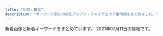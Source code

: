 ```yaml
---
title: "川崎・鶴見"
description: "キーワード別にの巨乳アジアン・チャイナエステ嬢情報をまとめました。"
---
```


新着画像と新着キーワードをまとめています。
2021年07月11日の情報です。

<DmmAffiliateIns />
<KeywordTable
  shops={
    [
    {
        "name": "\u7e01\u5712",
        "keywords": {
            "86": 16,
            "D": 16
        },
        "url": "http://rabbit.est.cm/",
        "station": "JR\u5ddd\u5d0e\u99c5\u6771\u53e3",
        "img_links": [
            "http://rabbit.est.cm/photos/sites/29/2017/09/2017090411494123.jpg",
            "http://rabbit.est.cm/images/acc2.jpg",
            "http://rabbit.est.cm/images/s_staff.png",
            "http://rabbit.est.cm/photos/sites/29/2020/11/2020110707012088.jpg",
            "http://rabbit.est.cm/images/acc5.jpg",
            "http://rabbit.est.cm/images/mobile.jpg",
            "http://rabbit.est.cm/images/s_news.png",
            "http://rabbit.est.cm/photos/sites/29/2017/02/3.jpg",
            "http://rabbit.est.cm/images/nbj2.jpg",
            "http://rabbit.est.cm/photos/sites/29/2018/08/2018081709473259.jpg",
            "http://rabbit.est.cm/photos/sites/29/2017/04/01.jpg",
            "http://rabbit.est.cm/images/pick.png",
            "http://rabbit.est.cm/photos/sites/29/2017/03/188375621118420915.jpg",
            "http://rabbit.est.cm/images/nbj3.jpg",
            "http://rabbit.est.cm/photos/sites/29/2017/03/girls03.jpg",
            "http://rabbit.est.cm/images/acc3.jpg",
            "http://rabbit.est.cm/images/top.jpg",
            "http://rabbit.est.cm/images/acc4.jpg"
        ]
    },
    {
        "station": "JR\u9db4\u898b\u99c5\u897f\u53e3",
        "url": "http://tsurumisakura.este88.com/",
        "img_links": [
            "http://tsurumisakura.este88.com/images/info.png",
            "http://tsurumisakura.este88.com/files/miho1.jpg",
            "http://tsurumisakura.este88.com/files/miyuki1.jpg",
            "http://tsurumisakura.este88.com/images/m3.jpg",
            "http://tsurumisakura.este88.com/images/b-tel.png",
            "http://tsurumisakura.este88.com/images/b-online.png",
            "http://tsurumisakura.este88.com/images/m4.jpg",
            "http://tsurumisakura.este88.com/images/m6.jpg",
            "http://tsurumisakura.este88.com/images/m1.jpg",
            "http://tsurumisakura.este88.com/files/sayuri1.jpg",
            "http://tsurumisakura.este88.com/files/minami1.jpg",
            "http://tsurumisakura.este88.com/files/004.jpg",
            "http://tsurumisakura.este88.com/files/hitomi1.jpg",
            "http://tsurumisakura.este88.com/images/tel2.png",
            "http://tsurumisakura.este88.com/images/slider-img002.jpg",
            "http://tsurumisakura.este88.com/images/slider-img001.jpg",
            "http://tsurumisakura.este88.com/images/m2.jpg"
        ],
        "name": "\u3055\u304f\u3089",
        "keywords": {
            "89": 6,
            "C": 8,
            "E": 8,
            "D": 24,
            "93": 8,
            "92": 8,
            "86": 8,
            "88": 8,
            "87": 10
        }
    },
    {
        "name": "sweet",
        "url": "https://tsurumi-mensesthe.com/",
        "station": "JR\u9db4\u898b\u99c5\u897f\u53e3",
        "keywords": {
            "95": 8,
            "85": 16,
            "90": 16,
            "88": 16
        },
        "img_links": [
            "https://tsurumi-mensesthe.com/staff/yura-l1.jpg",
            "https://tsurumi-mensesthe.com/icon/yelp.png",
            "https://tsurumi-mensesthe.com/staff/momo-top.jpg",
            "https://tsurumi-mensesthe.com/staff/miki-l1.jpg",
            "https://tsurumi-mensesthe.com/staff/mimi-s1.jpg",
            "https://tsurumi-mensesthe.com/staff/momoka-s1.jpg",
            "https://tsurumi-mensesthe.com/staff/riri-top.jpg",
            "https://tsurumi-mensesthe.com/staff/yura-l3.jpg",
            "https://tsurumi-mensesthe.com/images/qrcode.png",
            "https://tsurumi-mensesthe.com/images/header3.png",
            "https://inage-mensesthe.com/icon/twitter.png",
            "https://tsurumi-mensesthe.com/room/room-l3.jpg",
            "https://tsurumi-mensesthe.com/icon/line.png",
            "https://tsurumi-mensesthe.com/footer/footer-line.png",
            "https://tsurumi-mensesthe.com/images/main-sp.jpg",
            "https://tsurumi-mensesthe.com/staff/momoka-l1.jpg",
            "https://tsurumi-mensesthe.com/staff/mimi-l1.jpg",
            "https://tsurumi-mensesthe.com/images/esthe3.jpg",
            "https://tsurumi-mensesthe.com/staff/miki-l2.jpg",
            "https://tsurumi-mensesthe.com/staff/momoka-l3.jpg",
            "https://tsurumi-mensesthe.com/staff/riri-s1.jpg",
            "https://tsurumi-mensesthe.com/staff/yura-top.jpg",
            "https://tsurumi-mensesthe.com/images/clear.png",
            "https://tsurumi-mensesthe.com/icon/facebook.png",
            "https://tsurumi-mensesthe.com/staff/momoka-top.jpg",
            "https://tsurumi-mensesthe.com/images/esthe2.jpg",
            "https://tsurumi-mensesthe.com/massage/2021/03/01/miki-s1.jpg",
            "https://tsurumi-mensesthe.com/staff/miki-s1.jpg",
            "https://tsurumi-mensesthe.com/room/room-l1.jpg",
            "https://tsurumi-mensesthe.com/staff/mimi-top.jpg",
            "https://tsurumi-mensesthe.com/staff/natsu-s1.jpg",
            "https://tsurumi-mensesthe.com/staff/momoka-l2.jpg",
            "https://tsurumi-mensesthe.com/staff/momoka-s2.jpg",
            "https://tsurumi-mensesthe.com/staff/yura-s3.jpg",
            "https://inage-mensesthe.com/icon/yelp.png",
            "https://tsurumi-mensesthe.com/room/room-l2.jpg",
            "https://tsurumi-mensesthe.com/room/room-l4.jpg",
            "https://tsurumi-mensesthe.com/images/main1.jpg",
            "https://tsurumi-mensesthe.com/staff/riri-l1.jpg",
            "https://tsurumi-mensesthe.com/staff/momoka-s3.jpg",
            "https://tsurumi-mensesthe.com/staff/natsu-top.jpg",
            "https://tsurumi-mensesthe.com/staff/natsu-l1.jpg",
            "https://tsurumi-mensesthe.com/images/esthe4.jpg",
            "https://tsurumi-mensesthe.com/staff/miki-top.jpg",
            "https://inage-mensesthe.com/icon/line.png",
            "https://tsurumi-mensesthe.com/images/esthe1.jpg",
            "https://inage-mensesthe.com/icon/facebook.png",
            "https://tsurumi-mensesthe.com/staff/miki-s2.jpg",
            "https://tsurumi-mensesthe.com/staff/sora-s1.jpg",
            "https://tsurumi-mensesthe.com/footer/footer-tel.png",
            "https://tsurumi-mensesthe.com/staff/riri-l2.jpg",
            "https://tsurumi-mensesthe.com/staff/yura-s2.jpg",
            "https://tsurumi-mensesthe.com/icon/twitter.png",
            "https://tsurumi-mensesthe.com/massage/2021/06/21/mimi-s1.jpg",
            "https://tsurumi-mensesthe.com/footer/footer-staff.png",
            "https://tsurumi-mensesthe.com/staff/yura-l2.jpg",
            "https://tsurumi-mensesthe.com/staff/momo-s1.jpg",
            "https://tsurumi-mensesthe.com/staff/yura-s1.jpg",
            "https://tsurumi-mensesthe.com/staff/riri-s2.jpg"
        ]
    },
    {
        "station": "\u4eac\u6025\u9db4\u898b\u99c5\u6771\u53e3",
        "img_links": [
            "http://baburin.iest.info/images/top.png",
            "http://baburin.iest.info/images/s_pick.jpg",
            "http://baburin.iest.info/photos/sites/2/2018/09/2018091006542340.jpg",
            "http://baburin.iest.info/photos/sites/2/2018/03/1.jpg",
            "http://baburin.iest.info/images/staff0.jpg",
            "http://baburin.iest.info/photos/sites/2/2019/12/2019121012234134.jpg",
            "http://baburin.iest.info/images/s_info.jpg",
            "http://baburin.iest.info/photos/sites/2/2018/06/2018063004421199.jpg",
            "http://baburin.iest.info/photos/sites/2/2019/06/2019062312555740.jpg",
            "http://baburin.iest.info/images/s_news.jpg",
            "http://baburin.iest.info/images/acc1.jpg",
            "http://baburin.iest.info/photos/sites/2/2018/11/2018112214225177.jpg",
            "http://baburin.iest.info/photos/sites/2/2019/12/2019121012271150.jpg",
            "http://baburin.iest.info/images/s_face.jpg",
            "http://baburin.iest.info/photos/sites/2/2020/10/2020100615314175.jpg",
            "http://baburin.iest.info/photos/sites/2/2020/02/2020020617495273.jpg",
            "http://baburin.iest.info/photos/sites/2/2018/06/2018062508384319.jpg",
            "http://baburin.iest.info/images/mibile.jpg",
            "http://baburin.iest.info/photos/sites/2/2019/12/2019121012290043.jpg",
            "http://baburin.iest.info/photos/sites/2/2018/12/2018120114132410.jpg",
            "http://baburin.iest.info/photos/sites/2/2019/12/2019121112381870.jpg",
            "http://baburin.iest.info/photos/sites/2/2018/10/2018103017042054.jpg",
            "http://baburin.iest.info/photos/sites/2/2018/07/2018072409124390.jpg",
            "http://baburin.iest.info/images/acc.jpg",
            "http://baburin.iest.info/images/s_staff.jpg",
            "http://baburin.iest.info/photos/sites/2/2020/02/2020021216314936.jpg"
        ],
        "url": "http://baburin.iest.info/",
        "name": "\u30d0\u30d6\u308a\u3093\u5a18",
        "keywords": {
            "86": 76,
            "83": 19,
            "C": 76,
            "E": 19,
            "D": 188,
            "82": 19,
            "85": 57,
            "88": 17,
            "87": 133
        }
    },
    {
        "img_links": [
            "http://muyu.ests.jp/photos/sites/53/2021/06/2021062802022392.jpg",
            "http://muyu.ests.jp/images/s_staff.png",
            "http://muyu.ests.jp/photos/sites/53/2021/06/2021062802022498.jpg",
            "http://muyu.ests.jp/images/room4.jpg",
            "http://muyu.ests.jp/images/top.jpg",
            "http://muyu.ests.jp/images/s_news.jpg",
            "http://muyu.ests.jp/images/bj2.jpg",
            "http://muyu.ests.jp/images/room2.jpg",
            "http://muyu.ests.jp/images/bj3.jpg",
            "http://muyu.ests.jp/images/mobile.jpg",
            "http://muyu.ests.jp/images/room1.jpg",
            "http://muyu.ests.jp/images/room3.jpg"
        ],
        "url": "http://muyu.ests.jp/",
        "name": "\u590f\u306e\u591c",
        "keywords": {
            "85": 6,
            "D": 6
        },
        "station": "JR\u5c3b\u624b\u99c5"
    },
    {
        "station": "\u4eac\u6025\u9db4\u898b\u99c5\u6771\u53e3",
        "img_links": [
            "http://cdn.dino-es.com/images/logo/88x31NewDinoEs.png",
            "http://tsurumi-est.xyz/images/g1.jpg",
            "http://tsurumi-est.xyz/g1.jpg",
            "http://tsurumi-est.xyz/images/s_staff1.png",
            "http://tsurumi-est.xyz/g3.jpg",
            "http://tsurumi-est.xyz/images/flash.jpg",
            "http://tsurumi-est.xyz/g2.jpg",
            "http://tsurumi-est.xyz/images/flash2.jpg",
            "http://tsurumi-est.xyz/images/mobile.png",
            "http://tsurumi-est.xyz/images/mens-esthe1.png",
            "http://tsurumi-est.xyz/images/top.jpg",
            "http://tsurumi-est.xyz/images/g5.jpg",
            "http://tsurumi-est.xyz/images/s_staff.png",
            "http://momipara.jp/img/link/momi88.jpg",
            "http://tsurumi-est.xyz/g0.jpg",
            "http://tsurumi-est.xyz/images/int1.jpg",
            "http://tsurumi-est.xyz/images/g0.jpg",
            "http://tsurumi-est.xyz/images/g3.jpg",
            "http://tsurumi-est.xyz/images/g2.jpg",
            "http://tsurumi-est.xyz/images/int2.jpg"
        ],
        "name": "Smile",
        "keywords": {
            "C": 16,
            "D": 4,
            "E": 2
        },
        "url": "http://tsurumi-est.xyz/"
    },
    {
        "url": "http://iyashi-kaze.oks.bz/",
        "img_links": [],
        "keywords": {},
        "station": "JR\u5ddd\u5d0e\u99c5\u6771\u53e3",
        "name": "\u7652\u3057\u98a8\uff5e\u3044\u3084\u3057\u304b\u305c\uff5e"
    },
    {
        "name": "\u521d\u604b",
        "url": "https://hatsukoi.est.cm/",
        "keywords": {},
        "station": "JR\u9db4\u898b\u99c5\u6771\u53e3",
        "img_links": []
    },
    {
        "url": "https://www.pal-spa.com/",
        "img_links": [
            "https://www.pal-spa.com/img/girl/main/smain34264ec295988800531cb0f78cdcfbcb9cf.jpg",
            "https://www.pal-spa.com/img/girl/main/smain29126f46703ae5614cc6531d2d744ef64cb.jpg",
            "https://www.pal-spa.com/img/blog/palspa_blog_20200316_aya6.jpg",
            "https://www.pal-spa.com/img/blog/palspa_blog_20210419_yuki7.jpg",
            "https://www.pal-spa.com/img/girl/main/smain254b45d339d6509c6b7779e499e2a9b6ba6.jpg",
            "https://www.pal-spa.com/img/girl/list/swest24254584407bed049e349a41c5443a4345.jpg",
            "https://www.pal-spa.com/img/girl/main/smain411179e3d7fbd9c1dd52f6aa2a671ce0bd.jpg",
            "https://www.pal-spa.com/img/blog/palspa_blog_20191204_izumi6.jpg",
            "https://www.pal-spa.com/img/blog/palspa_blog_20210419_yuki5.jpg",
            "https://www.pal-spa.com/img/girl/main/smain242efb09e433a238cc9c94272805945bf96.jpg",
            "https://www.pal-spa.com/img/blog/palspa_blog_20200316_aya5.jpg",
            "https://www.pal-spa.com/img/girl/list/swest34fb1e5b054a6796aafb6d24f36ac90950.jpg",
            "https://www.pal-spa.com/img/girl/main/smain285aa054b0383cc218664f07c55c4e1d3f0.jpg",
            "https://www.pal-spa.com/img/blog/palspa_blog_20200316_aya11.jpg",
            "https://www.pal-spa.com/img/girl/main/smain2342be10adc295a0fc3adfdb5b77838c4a7.jpg",
            "https://www.pal-spa.com/img/blog/palspa_blog_20191201_yui2.jpg",
            "https://www.pal-spa.com/img/girl/main/smain341fb1e5b054a6796aafb6d24f36ac90950.jpg",
            "https://www.pal-spa.com/img/blog/palspa_blog_20191204_izumi7.jpg",
            "https://www.pal-spa.com/img/girl/list/sface2815022380c60cdc7043c4ec074cee02f5.jpg",
            "https://www.pal-spa.com/img/blog/palspa_blog_20200316_aya1.jpg",
            "https://www.pal-spa.com/img/girl/list/swest259a92ee295305fdbc6e4cd5a68dad5216.jpg",
            "https://www.pal-spa.com/img/girl/main/smain295c66d8a8ea77ad563b7a5d4d245be38c5.jpg",
            "https://www.pal-spa.com/img/blog/palspa_blog_20191204_erica1.jpg",
            "https://www.pal-spa.com/img/camp/20210513_newface.jpg",
            "https://www.pal-spa.com/img/girl/main/smain211a4782a043e7ca29f58aba8d6552a2d6e.jpg",
            "https://www.pal-spa.com/img/girl/main/smain313cf1a94bbeb47fd61d9c8a0ac5715f220.jpg",
            "https://www.pal-spa.com/img/blog/palspa_blog_20200316_aya2.jpg",
            "https://www.pal-spa.com/img/girl/main/smain32344cc176e6519c5cfcaa30cdb6b3d4ae6.jpg",
            "https://www.pal-spa.com/img/girl/list/sface232be10adc295a0fc3adfdb5b77838c4a7.jpg",
            "https://www.pal-spa.com/img/girl/main/smain311813891f0a4f13a5dcec2552f803dff41.jpg",
            "https://www.pal-spa.com/img/blog/postimage20191201162035.jpg",
            "https://www.pal-spa.com/img/blog/palspa_blog_20200803_ai1.jpg",
            "https://www.pal-spa.com/img/blog/palspa_blog_20210419_yuki3.jpg",
            "https://www.pal-spa.com/img/girl/main/smain252b45d339d6509c6b7779e499e2a9b6ba6.jpg",
            "https://www.pal-spa.com/img/girl/pickup/pickup20200104064211.jpg",
            "https://www.pal-spa.com/img/blog/palspa_blog_20200803_ai8.jpg",
            "https://www.pal-spa.com/img/girl/list/slist41179e3d7fbd9c1dd52f6aa2a671ce0bd.jpg",
            "https://www.pal-spa.com/img/blog/palspa_blog_20200113_miyuki4.jpg",
            "https://www.pal-spa.com/img/girl/list/sface35c7e2ebf50e97c57692dbfd94cccf9ddb.jpg",
            "https://www.pal-spa.com/img/girl/main/smain424a6d03832c91a865b6562a3dc842e51a.jpg",
            "https://www.pal-spa.com/img/girl/list/sface2934a16061b4519bc353f475021810bbc2.jpg",
            "https://www.pal-spa.com/img/blog/palspa_blog_20210120_haruka6.jpg",
            "https://www.pal-spa.com/img/blog/palspa_blog_20200113_miyuki3.jpg",
            "https://www.pal-spa.com/img/blog/palspa_blog_20191204_erica7.jpg",
            "https://www.pal-spa.com/img/blog/palspa_blog_20200803_ai6.jpg",
            "https://www.pal-spa.com/img/blog/palspa_blog_20191201_aica3.jpg",
            "https://www.pal-spa.com/img/blog/palspa_blog_20191201_yui7.jpg",
            "https://www.pal-spa.com/img/girl/list/swest41179e3d7fbd9c1dd52f6aa2a671ce0bd.jpg",
            "https://www.pal-spa.com/img/girl/main/smain3849b036efd9f2fafe7937797f8e525bc87.jpg",
            "https://www.pal-spa.com/img/girl/list/slist21c8c7f499c3f4da854e401c53978a3677.jpg",
            "https://www.pal-spa.com/img/blog/palspa_blog_20200113_miyuki2.jpg",
            "https://www.pal-spa.com/img/material/massage_siatu3.jpg",
            "https://www.pal-spa.com/img/blog/palspa_blog_20200113_miyuki1.jpg",
            "https://www.pal-spa.com/img/blog/postimage20200805131611.jpg",
            "https://www.pal-spa.com/img/material/massage_sentai1.jpg",
            "https://www.pal-spa.com/img/blog/palspa_blog_20200316_aya9.jpg",
            "https://www.pal-spa.com/img/blog/postimage20190615060904.jpg",
            "https://www.pal-spa.com/img/girl/list/sface31f19f00dae05be97f6dce6cb5dbe8eec8.jpg",
            "https://www.pal-spa.com/img/blog/palspa_blog_20200316_aya4.jpg",
            "https://www.pal-spa.com/img/blog/palspa_blog_20200113_miyuki6.jpg",
            "https://www.pal-spa.com/img/girl/list/slist2803b6e28547718e5f6d36e0d1c631fbcd.jpg",
            "https://www.pal-spa.com/img/girl/main/smain255b45d339d6509c6b7779e499e2a9b6ba6.jpg",
            "https://www.pal-spa.com/img/blog/palspa_blog_20200316_aya10.jpg",
            "https://www.pal-spa.com/img/girl/main/smain251b45d339d6509c6b7779e499e2a9b6ba6.jpg",
            "https://www.pal-spa.com/img/girl/main/smain281fd9bc58195da2c4f8c318534044e362e.jpg",
            "https://www.pal-spa.com/img/blog/palspa_blog_20191201_yui1.jpg",
            "https://www.pal-spa.com/img/girl/main/smain253b45d339d6509c6b7779e499e2a9b6ba6.jpg",
            "https://www.pal-spa.com/img/blog/palspa_blog_20210120_haruka5.jpg",
            "https://www.pal-spa.com/img/blog/postimage20200112225143.jpg",
            "https://www.pal-spa.com/img/blog/palspa_blog_20200803_ai9.jpg",
            "https://www.pal-spa.com/img/blog/palspa_blog_20210419_yuki2.jpg",
            "https://www.pal-spa.com/img/girl/list/sface3864670640450dd7522ca7f0fecbd2b765.jpg",
            "https://www.pal-spa.com/img/girl/list/sface32552450a07c5e6fcf616569ce56276f28.jpg",
            "https://www.pal-spa.com/img/blog/palspa_blog_20210120_haruka1.jpg",
            "https://www.pal-spa.com/img/blog/palspa_blog_20200113_miyuki7.jpg",
            "https://www.pal-spa.com/img/girl/list/sface41179e3d7fbd9c1dd52f6aa2a671ce0bd.jpg",
            "https://www.pal-spa.com/img/girl/list/sface34fb1e5b054a6796aafb6d24f36ac90950.jpg",
            "https://www.pal-spa.com/img/blog/palspa_blog_20191201_yui6.jpg",
            "https://www.pal-spa.com/img/blog/palspa_blog_20200113_miyuki8.jpg",
            "https://www.pal-spa.com/img/girl/pickup/pickup20200923134207.jpg",
            "https://www.pal-spa.com/img/girl/main/smain382f6aad99e367682c5ac15910ba1d79dba.jpg",
            "https://www.pal-spa.com/img/girl/main/smain312cf1a94bbeb47fd61d9c8a0ac5715f220.jpg",
            "https://www.pal-spa.com/img/blog/palspa_blog_20191204_izumi4.jpg",
            "https://www.pal-spa.com/img/girl/list/slist31991bce11ee745ecab812af3ff1cb34c6.jpg",
            "https://www.pal-spa.com/img/material/noimg_west.jpg",
            "https://www.pal-spa.com/img/material/massage_sentai3.jpg",
            "https://www.pal-spa.com/img/girl/main/smain315f04254ecea9c57f49748c46b01a7664c.jpg",
            "https://www.pal-spa.com/img/girl/pickup/pickup20210513160105.jpg",
            "https://www.pal-spa.com/img/girl/list/swest31f19f00dae05be97f6dce6cb5dbe8eec8.jpg",
            "https://www.pal-spa.com/img/blog/palspa_blog_20210120_haruka3.jpg",
            "https://www.pal-spa.com/img/blog/palspa_blog_20191204_izumi5.jpg",
            "https://www.pal-spa.com/img/girl/list/slist29b91c9bcc8e157811f43836e0e81c7a7e.jpg",
            "https://www.pal-spa.com/img/girl/list/swest2815022380c60cdc7043c4ec074cee02f5.jpg",
            "https://www.pal-spa.com/img/girl/list/swest232be10adc295a0fc3adfdb5b77838c4a7.jpg",
            "https://www.pal-spa.com/img/blog/palspa_blog_20210419_yuki1.jpg",
            "https://www.pal-spa.com/img/blog/palspa_blog_20200803_ai3.jpg",
            "https://www.pal-spa.com/img/girl/list/slist2384c844601b0fd2f7aabfe4a5a12163b7.jpg",
            "https://www.pal-spa.com/img/girl/main/smain212a4782a043e7ca29f58aba8d6552a2d6e.jpg",
            "https://www.pal-spa.com/img/girl/main/smain283aa054b0383cc218664f07c55c4e1d3f0.jpg",
            "https://www.pal-spa.com/img/blog/palspa_blog_20191201_yui4.jpg",
            "https://www.pal-spa.com/img/girl/main/smain2924975d1e88a92635112090a18fddfe496.jpg",
            "https://www.pal-spa.com/img/girl/main/smain32544cc176e6519c5cfcaa30cdb6b3d4ae6.jpg",
            "https://www.pal-spa.com/img/girl/list/swest3864670640450dd7522ca7f0fecbd2b765.jpg",
            "https://www.pal-spa.com/img/blog/palspa_blog_20191201_yui5.jpg",
            "https://www.pal-spa.com/img/blog/palspa_blog_20210419_yuki8.jpg",
            "https://www.pal-spa.com/img/blog/postimage20210419052730.jpg",
            "https://www.pal-spa.com/img/blog/palspa_blog_20191201_aica7.jpg",
            "https://www.pal-spa.com/img/blog/palspa_blog_20200316_aya3.jpg",
            "https://www.pal-spa.com/img/material/noimg_f.jpg",
            "https://www.pal-spa.com/img/blog/palspa_blog_20191201_aica4.jpg",
            "https://www.pal-spa.com/img/blog/palspa_blog_20200316_aya8.jpg",
            "https://www.pal-spa.com/img/girl/main/smain2312be10adc295a0fc3adfdb5b77838c4a7.jpg",
            "https://www.pal-spa.com/img/material/massage_siatu2.jpg",
            "https://www.pal-spa.com/img/blog/palspa_blog_20191204_erica2.jpg",
            "https://www.pal-spa.com/img/girl/list/slist32552450a07c5e6fcf616569ce56276f28.jpg",
            "https://www.pal-spa.com/img/camp/camp_20210708.jpg",
            "https://www.pal-spa.com/img/girl/list/sface259a92ee295305fdbc6e4cd5a68dad5216.jpg",
            "https://www.pal-spa.com/img/girl/main/smain3438922ce8484534d2b75a91ab7a300e6de.jpg",
            "https://www.pal-spa.com/img/blog/palspa_blog_20191204_erica6.jpg",
            "https://www.pal-spa.com/img/blog/postimage20190823184018.jpg",
            "https://www.pal-spa.com/img/girl/main/smain314f04254ecea9c57f49748c46b01a7664c.jpg",
            "https://www.pal-spa.com/img/blog/palspa_blog_20191201_aica1.jpg",
            "https://www.pal-spa.com/img/girl/main/smain3525044e0e79b6d94578c6c78296fb853e4.jpg",
            "https://www.pal-spa.com/img/blog/palspa_blog_20210120_haruka4.jpg",
            "https://www.pal-spa.com/img/girl/list/sface24254584407bed049e349a41c5443a4345.jpg",
            "https://www.pal-spa.com/img/girl/list/sface21a4782a043e7ca29f58aba8d6552a2d6e.jpg",
            "https://www.pal-spa.com/img/blog/palspa_blog_20191204_izumi2.jpg",
            "https://www.pal-spa.com/img/blog/postimage20190909035711.jpg",
            "https://www.pal-spa.com/img/girl/main/smain2934975d1e88a92635112090a18fddfe496.jpg",
            "https://www.pal-spa.com/img/girl/main/smain32244cc176e6519c5cfcaa30cdb6b3d4ae6.jpg",
            "https://www.pal-spa.com/img/girl/main/smain383f6aad99e367682c5ac15910ba1d79dba.jpg",
            "https://www.pal-spa.com/img/blog/palspa_blog_20191204_erica4.jpg",
            "https://www.pal-spa.com/img/girl/pickup/pickup20210120104719.jpg",
            "https://www.pal-spa.com/img/blog/palspa_blog_20210419_yuki6.jpg",
            "https://www.pal-spa.com/img/blog/postimage20191205024146.jpg",
            "https://www.pal-spa.com/img/blog/postimage20191201160850.jpg",
            "https://www.pal-spa.com/img/blog/palspa_blog_20191201_aica5.jpg",
            "https://www.pal-spa.com/img/material/image_auth.png",
            "https://www.pal-spa.com/img/blog/palspa_blog_20200316_aya7.jpg",
            "https://www.pal-spa.com/img/blog/palspa_blog_20191201_aica6.jpg",
            "https://www.pal-spa.com/img/blog/palspa_blog_20200803_ai5.jpg",
            "https://www.pal-spa.com/img/girl/pickup/pickup20200822150116.jpg",
            "https://www.pal-spa.com/img/girl/main/smain3859b036efd9f2fafe7937797f8e525bc87.jpg",
            "https://www.pal-spa.com/img/girl/main/smain28209dcea86d45d39c34084233d3f05abd3.jpg",
            "https://www.pal-spa.com/img/girl/main/smain3458922ce8484534d2b75a91ab7a300e6de.jpg",
            "https://www.pal-spa.com/img/girl/main/smain3448922ce8484534d2b75a91ab7a300e6de.jpg",
            "https://www.pal-spa.com/img/girl/main/smain321552450a07c5e6fcf616569ce56276f28.jpg",
            "https://www.pal-spa.com/img/blog/palspa_blog_20191204_izumi1.jpg",
            "https://www.pal-spa.com/img/girl/main/smain2944975d1e88a92635112090a18fddfe496.jpg",
            "https://www.pal-spa.com/img/girl/list/slist383d8a17795b45ffa212868fa94b2d1f10.jpg",
            "https://www.pal-spa.com/img/girl/list/slist24940766e3a46af57756429b6407dea11e.jpg",
            "https://www.pal-spa.com/img/girl/list/slist35f2458e832a4198c757c4a20f24e7b77f.jpg",
            "https://www.pal-spa.com/img/blog/palspa_blog_20191204_erica3.jpg",
            "https://www.pal-spa.com/img/girl/main/smain3813d8a17795b45ffa212868fa94b2d1f10.jpg",
            "https://www.pal-spa.com/img/blog/postimage20210128110639.jpg",
            "https://www.pal-spa.com/img/girl/main/smain2352be10adc295a0fc3adfdb5b77838c4a7.jpg",
            "https://www.pal-spa.com/img/blog/postimage20191205024522.jpg",
            "https://www.pal-spa.com/img/blog/postimage20200316071533.jpg",
            "https://www.pal-spa.com/img/girl/list/swest32552450a07c5e6fcf616569ce56276f28.jpg",
            "https://www.pal-spa.com/img/girl/main/smain32444cc176e6519c5cfcaa30cdb6b3d4ae6.jpg",
            "https://www.pal-spa.com/img/blog/postimage20191201161433.jpg",
            "https://www.pal-spa.com/img/girl/pickup/pickup20210315213817.jpg",
            "https://www.pal-spa.com/img/girl/list/slist34fb1e5b054a6796aafb6d24f36ac90950.jpg",
            "https://www.pal-spa.com/img/girl/main/smain43f417400ac5884575399559541bcf4c17.jpg",
            "https://www.pal-spa.com/img/blog/palspa_blog_20200803_ai7.jpg",
            "https://www.pal-spa.com/img/girl/list/swest35285c827d9511f0950a18b392ca14bbe6.jpg",
            "https://www.pal-spa.com/img/blog/palspa_blog_20191201_aica2.jpg",
            "https://www.pal-spa.com/img/girl/main/smain214a4782a043e7ca29f58aba8d6552a2d6e.jpg",
            "https://www.pal-spa.com/img/girl/list/swest21a4782a043e7ca29f58aba8d6552a2d6e.jpg",
            "https://www.pal-spa.com/img/girl/main/smain355497d0fc321a60342a97907dcf15eddb4.jpg",
            "https://www.pal-spa.com/img/girl/main/smain354497d0fc321a60342a97907dcf15eddb4.jpg",
            "https://www.pal-spa.com/img/girl/main/smain3535044e0e79b6d94578c6c78296fb853e4.jpg",
            "https://www.pal-spa.com/img/blog/palspa_blog_20191201_yui3.jpg",
            "https://www.pal-spa.com/img/girl/main/smain215a4782a043e7ca29f58aba8d6552a2d6e.jpg",
            "https://www.pal-spa.com/img/girl/main/smain44b39a706bac6618b1571f7fdf4631427d.jpg",
            "https://www.pal-spa.com/img/girl/main/smain2332be10adc295a0fc3adfdb5b77838c4a7.jpg",
            "https://www.pal-spa.com/img/girl/main/smain2322be10adc295a0fc3adfdb5b77838c4a7.jpg",
            "https://www.pal-spa.com/img/girl/main/smain241254584407bed049e349a41c5443a4345.jpg",
            "https://www.pal-spa.com/img/girl/pickup/pickup20210626003147.jpg",
            "https://www.pal-spa.com/img/blog/postimage20191201160113.jpg",
            "https://www.pal-spa.com/img/girl/pickup/pickup20200730025343.jpg",
            "https://www.pal-spa.com/img/material/noimg_b.jpg",
            "https://www.pal-spa.com/img/girl/list/slist256b08026e0fe59c124751f4ba2dce9484.jpg",
            "https://www.pal-spa.com/img/girl/main/smain213a4782a043e7ca29f58aba8d6552a2d6e.jpg",
            "https://www.pal-spa.com/img/blog/palspa_blog_20191204_erica5.jpg",
            "https://www.pal-spa.com/img/blog/palspa_blog_20210419_yuki4.jpg",
            "https://www.pal-spa.com/img/girl/main/smain284aa054b0383cc218664f07c55c4e1d3f0.jpg",
            "https://www.pal-spa.com/img/blog/palspa_blog_20200803_ai2.jpg",
            "https://www.pal-spa.com/img/blog/palspa_blog_20200803_ai4.jpg",
            "https://www.pal-spa.com/img/blog/palspa_blog_20200113_miyuki5.jpg",
            "https://www.pal-spa.com/img/blog/palspa_blog_20191204_izumi3.jpg",
            "https://www.pal-spa.com/img/material/noimg_m.jpg",
            "https://www.pal-spa.com/img/material/massage_siatu1.jpg",
            "https://www.pal-spa.com/img/girl/main/smain351f2458e832a4198c757c4a20f24e7b77f.jpg",
            "https://www.pal-spa.com/img/girl/list/swest2934a16061b4519bc353f475021810bbc2.jpg",
            "https://www.pal-spa.com/img/material/massage_sentai2.jpg"
        ],
        "name": "Men\u2019s Pal Spa\u30fb\u30e1\u30f3\u30ba\u30d1\u30eb\u30b9\u30d1",
        "keywords": {
            "G": 12,
            "100": 1,
            "\u30bb\u30af\u30b7\u30fc": 6
        },
        "station": "JR\u9db4\u898b\u99c5\u6771\u53e3"
    },
    {
        "keywords": {},
        "station": "JR\u9db4\u898b\u99c5\u6771\u53e3",
        "img_links": [
            "https://hitomebore.tokyo/img/r3.jpg",
            "https://hitomebore.tokyo/img/images/nav_05.png",
            "https://hitomebore.tokyo/img/r2.jpg",
            "https://hitomebore.tokyo/img/r4.jpg",
            "https://hitomebore.tokyo/img/images/nav_04.png",
            "https://hitomebore.tokyo/img/r1.jpg",
            "https://hitomebore.tokyo/img/images/nav_01.png",
            "https://hitomebore.tokyo/img/images/nav_03.png",
            "https://hitomebore.tokyo/img/images/nav_02.png",
            "https://hitomebore.tokyo/img/images/nav_06.png"
        ],
        "url": "https://hitomebore.tokyo/",
        "name": "\u4e00\u76ee\u60da\u308c"
    },
    {
        "img_links": [
            "http://asatsuyu-es.com/images/room1.jpg",
            "http://asatsuyu-es.com/images/st05b.jpg",
            "http://asatsuyu-es.com/images/newtiao.jpg",
            "http://asatsuyu-es.com/images/st03.jpg",
            "http://asatsuyu-es.com/images/zi_staff.png",
            "http://asatsuyu-es.com/images/st03b.jpg",
            "http://asatsuyu-es.com/images/st01.jpg",
            "http://asatsuyu-es.com/images/st02.jpg",
            "http://asatsuyu-es.com/images/st04.jpg",
            "http://asatsuyu-es.com/images/st05.jpg",
            "http://asatsuyu-es.com/images/room6.jpg",
            "http://asatsuyu-es.com/images/top01.jpg",
            "http://asatsuyu-es.com/images/room4.jpg",
            "http://asatsuyu-es.com/images/mobile.jpg",
            "http://asatsuyu-es.com/images/room2.jpg",
            "http://asatsuyu-es.com/images/room3.jpg",
            "http://asatsuyu-es.com/images/newfacetiao.jpg",
            "http://asatsuyu-es.com/images/picktiao.jpg"
        ],
        "url": "http://asatsuyu-es.com/",
        "keywords": {
            "87": 1,
            "86": 1,
            "D": 2,
            "C": 12
        },
        "name": "\u671d\u9732",
        "station": "JR\u9db4\u898b\u99c5\u897f\u53e3"
    },
    {
        "keywords": {
            "87": 12,
            "85": 12,
            "88": 12,
            "86": 12,
            "D": 30,
            "89": 6,
            "C": 24,
            "\u30bb\u30af\u30b7\u30fc": 3
        },
        "url": "https://moon-beauty.jp/",
        "station": "JR\u9db4\u898b\u99c5\u6771\u53e3",
        "img_links": [
            "https://moon-beauty.jp/wp/wp-content/uploads/2017/12/3addf91ad6b786b4c3fd2e4322dc1181.jpg",
            "https://moon-beauty.jp/images/staff/eri21_01.png",
            "https://moon-beauty.jp/images/staff/rika22_02.png",
            "https://moon-beauty.jp/wp/wp-content/uploads/2017/12/dde33c6f84f42b29abc164fed911749d.jpg",
            "https://moon-beauty.jp/wp/wp-content/uploads/2017/11/top01-1-700x459.png",
            "https://moon-beauty.jp/wp/wp-content/uploads/2019/07/1907campaign02.png",
            "https://moon-beauty.jp/wp/wp-content/uploads/2019/07/1907campaign01-700x327.png",
            "https://moon-beauty.jp/wp/wp-content/uploads/2017/11/6a08b9c7e55a068553569af35285dd93.jpg",
            "https://moon-beauty.jp/images/costume/sailorgirl02.png",
            "https://moon-beauty.jp/images/staff/staff.png",
            "https://moon-beauty.jp/wp/wp-content/uploads/2017/12/dde33c6f84f42b29abc164fed911749d-700x1246.jpg",
            "https://moon-beauty.jp/images/costume/nursegirl002.png",
            "https://moon-beauty.jp/images/costume/cheergirl02.png",
            "https://moon-beauty.jp/images/staff/hikari23_01.png",
            "https://moon-beauty.jp/wp/wp-content/uploads/2017/11/484697b90c0612750e1d8c7c971a16f8.jpg",
            "https://moon-beauty.jp/wp/wp-content/uploads/2020/09/costume.png",
            "https://moon-beauty.jp/wp/wp-content/uploads/2019/07/1907campaign02-700x327.png",
            "https://moon-beauty.jp/wp/wp-content/uploads/2017/12/1d7d7d3df21218cb91cce28ca987dca8.jpg",
            "https://moon-beauty.jp/images/staff/rika22_01.png",
            "https://moon-beauty.jp/wp/wp-content/uploads/2017/11/campaign1711-700x327.jpg",
            "https://moon-beauty.jp/images/costume/nursegirl01.png",
            "https://moon-beauty.jp/wp/wp-content/uploads/2017/11/1.png",
            "https://moon-beauty.jp/wp/wp-content/uploads/2017/11/9ac2dcf4d411d36df940a44359d1e597.jpg",
            "https://moon-beauty.jp/wp/wp-content/uploads/2017/11/mb_shower.png",
            "https://moon-beauty.jp/images/staff/hikari23_02.png",
            "https://moon-beauty.jp/images/staff/nana25_01.png",
            "https://moon-beauty.jp/wp/wp-content/uploads/2017/11/mb_front2.png",
            "https://moon-beauty.jp/wp/wp-content/uploads/2017/11/27e7586ba3689c74b6428ec7dbfe02a6-700x1244.jpg",
            "https://moon-beauty.jp/images/campaign2017.jpg",
            "https://moon-beauty.jp/wp/wp-content/uploads/2017/11/4.png",
            "https://moon-beauty.jp/wp/wp-content/uploads/2017/11/mb_interior01.png",
            "https://moon-beauty.jp/images/costume/cheergirl01.png",
            "https://moon-beauty.jp/wp/wp-content/uploads/2017/11/mb_front.png",
            "https://moon-beauty.jp/wp/wp-content/uploads/2020/09/mirai_info.png",
            "https://moon-beauty.jp/images/staff/izumi23_01.png",
            "https://moon-beauty.jp/wp/wp-content/uploads/2017/12/1d7d7d3df21218cb91cce28ca987dca8-700x1246.jpg",
            "https://moon-beauty.jp/images/costume/cabinattendant01.png",
            "https://moon-beauty.jp/wp/wp-content/uploads/2021/05/estama_log.png",
            "https://moon-beauty.jp/wp/wp-content/uploads/2020/01/2002campaign-700x327.png",
            "https://moon-beauty.jp/wp/wp-content/uploads/2017/11/5.png",
            "https://moon-beauty.jp/wp/wp-content/uploads/2018/09/mb_road02.png",
            "https://moon-beauty.jp/wp/wp-content/uploads/2017/11/3.png",
            "https://moon-beauty.jp/wp/wp-content/uploads/2021/03/202103_100_campaign2.png",
            "https://moon-beauty.jp/images/staff/momoka22_01.png",
            "https://moon-beauty.jp/images/costume/sailorgirl01.png",
            "https://moon-beauty.jp/wp/wp-content/uploads/2017/12/11e78c1189d1307c1c0528ca01cf193e.jpg",
            "https://moon-beauty.jp/wp/wp-content/uploads/2017/12/3addf91ad6b786b4c3fd2e4322dc1181-700x1246.jpg",
            "https://moon-beauty.jp/wp/wp-content/uploads/2019/07/1907campaign01.png",
            "https://moon-beauty.jp/images/costume/cabinattendant02.png",
            "https://moon-beauty.jp/wp/wp-content/uploads/2017/12/7e6728877b7be3eba7dacfced12e3481.jpg",
            "https://moon-beauty.jp/wp/wp-content/uploads/2017/11/top02.png",
            "https://moon-beauty.jp/wp/wp-content/uploads/2017/11/27e7586ba3689c74b6428ec7dbfe02a6.jpg",
            "https://moon-beauty.jp/wp/wp-content/uploads/2017/11/play.png",
            "https://moon-beauty.jp/images/staff/ran23_01.png",
            "https://moon-beauty.jp/wp/wp-content/uploads/2017/11/6.png",
            "https://moon-beauty.jp/wp/wp-content/uploads/2017/11/top01-1.png",
            "https://moon-beauty.jp/images/staff/emi24_2.png",
            "https://moon-beauty.jp/images/staff/emi24_1.png",
            "https://moon-beauty.jp/wp/wp-content/uploads/2017/11/6a08b9c7e55a068553569af35285dd93-700x1244.jpg",
            "https://moon-beauty.jp/wp/wp-content/uploads/2020/09/rika_info.png",
            "https://moon-beauty.jp/wp/wp-content/uploads/2017/12/3985d5f04f99b7c5a1b4662bcc831575.jpg",
            "https://moon-beauty.jp/images/staff/mirai23.png",
            "https://moon-beauty.jp/wp/wp-content/uploads/2020/06/202006campaign-700x327.png",
            "https://moon-beauty.jp/wp/wp-content/uploads/2020/06/202006campaign.png",
            "https://moon-beauty.jp/wp/wp-content/uploads/2020/09/nana_info.png",
            "https://moon-beauty.jp/wp/wp-content/uploads/2017/11/top03.png",
            "https://moon-beauty.jp/wp/wp-content/uploads/2018/09/mb_front4.png",
            "https://moon-beauty.jp/images/staff/nana25_02.png"
        ],
        "name": "\u6708\u4e0b\u7f8e\u4eba"
    },
    {
        "keywords": {},
        "station": "\u9db4\u898b\u99c5\u6771\u53e3",
        "url": "http://t-lucky.work/",
        "name": "Lucky\u30fb\u30e9\u30c3\u30ad\u30fc",
        "img_links": [
            "http://t-lucky.work/sp/images/int1.jpg",
            "http://t-lucky.work/staff/emi.jpg",
            "http://t-lucky.work/images/3.jpg",
            "http://t-lucky.work/images/staff_t.jpg",
            "http://t-lucky.work/sp/images/sys1.jpg",
            "http://t-lucky.work/images/sys4.jpg",
            "http://t-lucky.work/sp/staff/emi.jpg",
            "http://t-lucky.work/img/mimi1.jpg",
            "http://t-lucky.work/sp/images/menu/top.jpg",
            "http://t-lucky.work/img/yumi1.jpg",
            "http://t-lucky.work/sp/staff/yuyu.jpg",
            "http://t-lucky.work/images/line.png",
            "http://t-lucky.work/sp/img/rina1.jpg",
            "http://t-lucky.work/sp/images/staff_t.jpg",
            "http://t-lucky.work/sp/staff/yumi.jpg",
            "http://t-lucky.work/sp/img/emi1.jpg",
            "http://t-lucky.work/images/1.jpg",
            "http://t-lucky.work/images/news.jpg",
            "http://t-lucky.work/sp/images/pc.jpg",
            "http://t-lucky.work/img/yuyu1.jpg",
            "http://t-lucky.work/sp/images/sys2.jpg",
            "http://t-lucky.work/images/4.jpg",
            "http://t-lucky.work/images/int2.jpg",
            "http://t-lucky.work/sp/images/top.jpg",
            "http://t-lucky.work/img/mika1.jpg",
            "http://t-lucky.work/sp/staff/mika.jpg",
            "http://t-lucky.work/sp/img/yuyu1.jpg",
            "http://t-lucky.work/images/int1.jpg",
            "http://t-lucky.work/img/rei1.jpg",
            "http://t-lucky.work/img/yuki1.jpg",
            "http://t-lucky.work/sp/img/yuki1.jpg",
            "http://t-lucky.work/staff/mika.jpg",
            "http://t-lucky.work/sp/menu/interior.jpg",
            "http://t-lucky.work/sp/images/tel.jpg",
            "http://t-lucky.work/sp/staff/mimi.jpg",
            "http://t-lucky.work/images/b1.jpg",
            "http://t-lucky.work/sp/images/b2.jpg",
            "http://t-lucky.work/images/b2.jpg",
            "http://t-lucky.work/sp/staff/rina.jpg",
            "http://t-lucky.work/sp/menu/staff.jpg",
            "http://t-lucky.work/staff/rei.jpg",
            "http://t-lucky.work/sp/images/menu/staff.jpg",
            "http://t-lucky.work/sp/staff/yuki.jpg",
            "http://t-lucky.work/images/2.jpg",
            "http://t-lucky.work/staff/mimi.jpg",
            "http://t-lucky.work/sp/images/newsb.jpg",
            "http://t-lucky.work/images/sys1.jpg",
            "http://t-lucky.work/staff/aya.jpg",
            "http://t-lucky.work/images/head.jpg",
            "http://t-lucky.work/staff/rina.jpg",
            "http://t-lucky.work/sp/images/rec1.jpg",
            "http://t-lucky.work/images/b3.jpg",
            "http://t-lucky.work/images/interior_t.jpg",
            "http://t-lucky.work/img/rina1.jpg",
            "http://t-lucky.work/sp/images/interior_t.jpg",
            "http://t-lucky.work/sp/img/mika1.jpg",
            "http://t-lucky.work/sp/img/yumi1.jpg",
            "http://t-lucky.work/sp/images/topgirl.jpg",
            "http://t-lucky.work/images/7.jpg",
            "http://t-lucky.work/sp/img/mimi1.jpg",
            "http://t-lucky.work/sp/images/news.jpg",
            "http://t-lucky.work/sp/staff/rei.jpg",
            "http://t-lucky.work/images/5.jpg",
            "http://t-lucky.work/staff/yuki.jpg",
            "http://t-lucky.work/images/sys3.jpg",
            "http://t-lucky.work/sp/menu/top.jpg",
            "http://t-lucky.work/images/sys2.jpg",
            "http://t-lucky.work/sp/staff/aya.jpg",
            "http://t-lucky.work/sp/images/b3.jpg",
            "http://t-lucky.work/images/ta.jpg",
            "http://t-lucky.work/sp/img/aya1.jpg",
            "http://t-lucky.work/sp/images/int2.jpg",
            "http://t-lucky.work/images/9.jpg",
            "http://t-lucky.work/img/emi1.jpg",
            "http://t-lucky.work/images/6.jpg",
            "http://t-lucky.work/images/8.jpg",
            "http://t-lucky.work/sp/images/b1.jpg",
            "http://t-lucky.work/staff/yuyu.jpg",
            "http://t-lucky.work/img/aya1.jpg",
            "http://t-lucky.work/images/tr.jpg",
            "http://t-lucky.work/staff/yumi.jpg",
            "http://t-lucky.work/sp/images/ac1.jpg",
            "http://t-lucky.work/sp/img/rei1.jpg",
            "http://t-lucky.work/images/sm.jpg",
            "http://t-lucky.work/sp/images/footer.jpg",
            "http://t-lucky.work/sp/images/head.jpg"
        ]
    },
    {
        "name": "\u30af\u30e9\u30a6\u30f3\u30fbCrown",
        "station": "JR\u9db4\u898b\u99c5",
        "keywords": {
            "\u4e73": 4,
            "F": 2
        },
        "url": "http://www.crownman.tank.jp/",
        "img_links": [
            "http://www.crownman.tank.jp/public/20190103-235102-103.jpeg",
            "http://www.crownman.tank.jp/public/20210705-095329-975.jpeg",
            "http://www.crownman.tank.jp/images/fj.png",
            "http://www.crownman.tank.jp/public/20191208-161631-393.jpeg",
            "http://www.crownman.tank.jp/public/20181101-091932-723.jpeg",
            "http://www.crownman.tank.jp/public/20210601-123201-393.jpeg",
            "http://www.crownman.tank.jp/images/h4.jpg",
            "http://www.crownman.tank.jp/public/20190614-225752-699.jpeg",
            "http://www.crownman.tank.jp/public/20181102-021325-742.jpeg",
            "http://www.crownman.tank.jp/ueditor/php/upload/image/20200828/1598625782230952.jpeg",
            "http://www.crownman.tank.jp/images/h01.jpg",
            "http://www.crownman.tank.jp/public/20191115-170126-469.jpeg",
            "http://www.crownman.tank.jp/public/20181102-021404-733.jpeg",
            "http://www.crownman.tank.jp/images/lyb.png",
            "http://www.crownman.tank.jp/public/20181102-021343-999.jpeg",
            "http://www.crownman.tank.jp/images/zj.png",
            "http://www.crownman.tank.jp/images/lj.png",
            "http://www.crownman.tank.jp/ueditor/php/upload/image/20181102/1541123069868367.jpg",
            "http://www.crownman.tank.jp/public/20210512-181627-885.jpeg",
            "http://www.crownman.tank.jp/public/20191122-211211-352.jpeg",
            "http://www.crownman.tank.jp/public/20210214-132800-589.jpeg",
            "http://www.crownman.tank.jp/public/20190321-014538-796.jpeg",
            "http://www.crownman.tank.jp/public/20210225-132107-806.jpeg",
            "http://www.crownman.tank.jp/public/20190410-032921-983.jpeg",
            "http://www.crownman.tank.jp/public/20210315-113348-885.jpeg",
            "http://www.crownman.tank.jp/public/20210217-094543-773.jpeg",
            "http://www.crownman.tank.jp/images/h5.jpg",
            "http://www.crownman.tank.jp/public/20190512-114325-285.jpeg",
            "http://www.crownman.tank.jp/images/jt.png",
            "http://www.crownman.tank.jp/images/h3.jpg",
            "http://www.crownman.tank.jp/public/20210603-000118-225.jpeg",
            "http://www.crownman.tank.jp/public/20210414-180217-393.jpeg",
            "http://www.crownman.tank.jp/public/20190516-130732-500.jpeg",
            "http://www.crownman.tank.jp/public/20190404-200155-177.jpeg",
            "http://www.crownman.tank.jp/public/20210708-155750-405.jpeg",
            "http://www.crownman.tank.jp/images/xw.png",
            "http://www.crownman.tank.jp/public/20191224-193306-968.jpeg",
            "http://www.crownman.tank.jp/public/20200829-001214-615.jpeg",
            "http://www.crownman.tank.jp/public/20210208-142304-974.jpeg",
            "http://www.crownman.tank.jp/public/20181126-115300-843.jpeg",
            "http://www.crownman.tank.jp/public/20191102-172721-416.jpeg",
            "http://www.crownman.tank.jp/public/20210504-080501-939.jpeg",
            "http://www.crownman.tank.jp/public/20190809-023452-629.jpeg",
            "http://www.crownman.tank.jp/public/20191220-000813-127.jpeg",
            "http://www.crownman.tank.jp/images/h02.jpg",
            "http://www.crownman.tank.jp/public/20210219-091840-338.jpeg",
            "http://www.crownman.tank.jp/public/20210128-093735-441.jpeg",
            "http://www.crownman.tank.jp/images/scrollToTop.png",
            "http://www.crownman.tank.jp/public/20210319-004011-852.jpeg",
            "http://www.crownman.tank.jp/images/guest.png",
            "http://www.crownman.tank.jp/public/20181102-021419-221.jpeg",
            "http://www.crownman.tank.jp/images/br1.png",
            "http://www.crownman.tank.jp/images/br.png",
            "http://www.crownman.tank.jp/public/20201225-105416-366.jpeg",
            "http://www.crownman.tank.jp/public/20200829-204316-579.jpeg",
            "http://www.crownman.tank.jp/public/20210615-000828-824.jpeg",
            "http://www.crownman.tank.jp/public/20181103-143855-981.jpeg",
            "http://www.crownman.tank.jp/images/contact.png",
            "http://www.crownman.tank.jp/public/20210708-104416-823.jpeg",
            "http://www.crownman.tank.jp/public/20210708-191334-315.png",
            "http://www.crownman.tank.jp/public/20210226-091700-151.jpeg"
        ]
    },
    {
        "url": "http://www.play-land.work/",
        "keywords": {},
        "img_links": [
            "http://www.play-land.work/sp/images/tel.png",
            "http://www.play-land.work/sp/images/1.jpg",
            "http://www.play-land.work/staff/yukari.jpg",
            "http://www.play-land.work/images/sys3.jpg",
            "http://www.play-land.work/sp/img/hosino1.jpg",
            "http://www.play-land.work/images/rec1.jpg",
            "http://www.play-land.work/sp/images/2.jpg",
            "http://www.play-land.work/staff/hinano.jpg",
            "http://www.play-land.work/sp/images/rec2.png",
            "http://www.play-land.work/images/b2.jpg",
            "http://www.play-land.work/sp/staff/saki.jpg",
            "http://www.play-land.work/images/b1.jpg",
            "http://www.play-land.work/sp/staff/hosino.jpg",
            "http://www.play-land.work/images/sm.jpg",
            "http://www.play-land.work/sp/images/topgirl.png",
            "http://www.play-land.work/sp/images/ac1.jpg",
            "http://www.play-land.work/sp/images/line.jpg",
            "http://www.play-land.work/images/int2.jpg",
            "http://www.play-land.work/sp/images/staff_t.png",
            "http://www.play-land.work/sp/images/b1.jpg",
            "http://www.play-land.work/staff/hosino.jpg",
            "http://www.play-land.work/img/yukari1.jpg",
            "http://www.play-land.work/sp/images/b2.jpg",
            "http://www.play-land.work/images/line.jpg",
            "http://www.play-land.work/images/ac1.jpg",
            "http://www.play-land.work/sp/img/yukari1.jpg",
            "http://www.play-land.work/images/staff_t.jpg",
            "http://www.play-land.work/images/3.jpg",
            "http://www.play-land.work/images/b4.jpg",
            "http://www.play-land.work/sp/images/rec1.jpg",
            "http://www.play-land.work/sp/images/sys3.png",
            "http://www.play-land.work/sp/staff/yukari.jpg",
            "http://www.play-land.work/sp/images/sys2.png",
            "http://www.play-land.work/images/4.jpg",
            "http://www.play-land.work/sp/images/b3.jpg",
            "http://www.play-land.work/sp/images/int2.jpg",
            "http://www.play-land.work/images/newface.jpg",
            "http://www.play-land.work/images/sys2.jpg",
            "http://www.play-land.work/images/sys1.jpg",
            "http://www.play-land.work/sp/staff/hinano.jpg",
            "http://www.play-land.work/images/twitter_t.jpg",
            "http://www.play-land.work/sp/images/int3.jpg",
            "http://www.play-land.work/images/int1.jpg",
            "http://www.play-land.work/img/hosino1.jpg",
            "http://www.play-land.work/sp/img/saki1.jpg",
            "http://www.play-land.work/images/interior_t.jpg",
            "http://www.play-land.work/img/hinano1.jpg",
            "http://www.play-land.work/sp/images/interior_t.png",
            "http://www.play-land.work/images/tgirl.jpg",
            "http://www.play-land.work/sp/images/int1.png",
            "http://www.play-land.work/sp/images/4.jpg",
            "http://www.play-land.work/sp/images/sys1.png",
            "http://www.play-land.work/staff/saki.jpg",
            "http://www.play-land.work/sp/images/footer.jpg",
            "http://www.play-land.work/sp/images/newface.png",
            "http://www.play-land.work/sp/images/int4.jpg",
            "http://www.play-land.work/images/rec2.jpg",
            "http://www.play-land.work/sp/images/head.jpg",
            "http://www.play-land.work/sp/img/hinano1.jpg",
            "http://www.play-land.work/images/1.jpg",
            "http://www.play-land.work/images/2.jpg",
            "http://www.play-land.work/sp/images/twitter.png",
            "http://www.play-land.work/img/saki1.jpg",
            "http://www.play-land.work/sp/images/3.jpg",
            "http://www.play-land.work/images/head.jpg",
            "http://www.play-land.work/images/b3.jpg"
        ],
        "name": "HaNa",
        "station": "\u4eac\u6025\u9db4\u898b\u99c5\u6771\u53e3"
    },
    {
        "img_links": [
            "http://cizanasr.xyz/static/picture/tit_staff01.png",
            "http://cizanasr.xyz/uploads/210529/1-210529110451917.jpg",
            "http://cizanasr.xyz/static/picture/room1.jpg",
            "http://cizanasr.xyz/static/picture/room2.jpg",
            "http://cizanasr.xyz/static/picture/room4.jpg",
            "http://cizanasr.xyz/uploads/210529/1-21052911035S39.jpg",
            "http://cizanasr.xyz/static/picture/sp_tit_therapist.png",
            "http://cizanasr.xyz/static/picture/sp_tit_new.png",
            "http://cizanasr.xyz/uploads/210529/1-210529110422206.jpg",
            "http://cizanasr.xyz/static/picture/room3.jpg",
            "http://cizanasr.xyz/static/picture/maining.jpg",
            "http://cizanasr.xyz/static/picture/img_tel.png",
            "http://cizanasr.xyz/static/picture/sp_tit_staff02.png",
            "http://cizanasr.xyz/static/picture/tit_staff02.png",
            "http://cizanasr.xyz/static/picture/tit_new.png",
            "http://cizanasr.xyz/static/picture/tit_therapist.png",
            "http://cizanasr.xyz/static/picture/sp_tit_staff01.png",
            "http://cizanasr.xyz/static/picture/top.jpg"
        ],
        "keywords": {
            "D": 4,
            "89": 4,
            "94": 4,
            "C": 8
        },
        "name": "\u7652\u3057\u306e\u7f8e\u4eba",
        "station": "JR\u9db4\u898b\u99c5\u6771\u53e3",
        "url": "http://cizanasr.xyz/"
    },
    {
        "name": "\u798f\u7e01\u30fbFUKUEN",
        "keywords": {
            "\u80f8": 2,
            "\u30bb\u30af\u30b7\u30fc": 3,
            "G": 4
        },
        "img_links": [
            "http://www.fukuen.in/img/girl/main/smain132ec1dcb677e5be350bb150449f6c30de9.jpg",
            "http://www.fukuen.in/img/girl/list/slist5751a73c1d67d106b755f2a10f214b1fb.jpg",
            "http://www.fukuen.in/img/girl/main/smain1425a475e5294d8872e2908b6e44ff2fd28.jpg",
            "http://www.fukuen.in/img/material/oil3.jpg",
            "http://www.fukuen.in/img/girl/extra/riri_20210607_6.jpg",
            "http://www.fukuen.in/img/girl/main/smain1729a0bb7126fb76055ba03269b5d845204.jpg",
            "http://www.fukuen.in/img/girl/main/smain112a604c7246ee7ef21ea1371bf0f8ae541.jpg",
            "http://www.fukuen.in/img/girl/extra/risa_20200923_4.jpg",
            "http://www.fukuen.in/img/girl/list/slist14e48573960397dac752f153b86f52127e.jpg",
            "http://www.fukuen.in/img/girl/extra/risa_20200923_5.jpg",
            "http://www.fukuen.in/img/girl/extra/haruka_20210313_1.jpg",
            "http://www.fukuen.in/img/girl/main/smain1642e39562f0230b9b51859f7d67c9ba3fc.jpg",
            "http://www.fukuen.in/img/material/oil1.jpg",
            "http://www.fukuen.in/img/material/akasuri3.jpg",
            "http://www.fukuen.in/img/material/akasuri6rev1.jpg",
            "http://www.fukuen.in/img/girl/extra/haruka_20210313_2.jpg",
            "http://www.fukuen.in/img/girl/list/slist8fbaefba79306aed7d52f3369481c4f79.jpg",
            "http://www.fukuen.in/img/girl/main/smain1632e39562f0230b9b51859f7d67c9ba3fc.jpg",
            "http://www.fukuen.in/img/material/sentai4.jpg",
            "http://www.fukuen.in/img/girl/extra/yuki_20210310_2.jpg",
            "http://www.fukuen.in/img/girl/extra/haruka_20210313_4.jpg",
            "http://www.fukuen.in/img/girl/extra/yuki_20210310_7.jpg",
            "http://www.fukuen.in/img/girl/list/slist13198a095a589d6e99c04b29b48a066f60.jpg",
            "http://www.fukuen.in/img/girl/main/smain131a9012a45cd10e4bbf815bf1cd1dfb50a.jpg",
            "http://www.fukuen.in/img/girl/main/smain1759a0bb7126fb76055ba03269b5d845204.jpg",
            "http://www.fukuen.in/img/girl/list/swest19040f977dd9500679f0d58beafcff76c4.jpg",
            "http://www.fukuen.in/img/news/news20210611_riri.jpg",
            "http://www.fukuen.in/img/girl/extra/ai_20200914_3.jpg",
            "http://www.fukuen.in/img/material/sentai1.jpg",
            "http://www.fukuen.in/img/girl/list/slist21d95f10417cbe687c362ac86a6caaf51.jpg",
            "http://www.fukuen.in/img/girl/pickup/pickup20210316230958.jpg",
            "http://www.fukuen.in/img/girl/extra/yuki_20210310_6.jpg",
            "http://www.fukuen.in/img/girl/extra/ai_20200914_4.jpg",
            "http://www.fukuen.in/img/girl/main/smain14440463708cafed5ed2857e0fb652102bb.jpg",
            "http://www.fukuen.in/img/girl/main/smain114a604c7246ee7ef21ea1371bf0f8ae541.jpg",
            "http://www.fukuen.in/img/material/sentai2.jpg",
            "http://www.fukuen.in/img/news/news20210611_kaoru.jpg",
            "http://www.fukuen.in/img/material/front.jpg",
            "http://www.fukuen.in/img/girl/main/smain141e48573960397dac752f153b86f52127e.jpg",
            "http://www.fukuen.in/img/girl/extra/riri_20210607_4.jpg",
            "http://www.fukuen.in/img/girl/extra/riri_20210607_3.jpg",
            "http://www.fukuen.in/img/girl/list/slist11a00cec64c1902f8f81d6458bd81ecc3.jpg",
            "http://www.fukuen.in/img/material/sentai5rev1.jpg",
            "http://www.fukuen.in/img/material/arrow_prev.png",
            "http://www.fukuen.in/img/material/sentai6rev1.jpg",
            "http://www.fukuen.in/img/girl/main/smain1739a0bb7126fb76055ba03269b5d845204.jpg",
            "http://www.fukuen.in/img/girl/extra/riri_20210607_2.jpg",
            "http://www.fukuen.in/img/girl/main/smain133ec1dcb677e5be350bb150449f6c30de9.jpg",
            "http://www.fukuen.in/img/girl/main/smain1749a0bb7126fb76055ba03269b5d845204.jpg",
            "http://www.fukuen.in/img/girl/main/smain41f486b583999cfcec7913d7843c608159.jpg",
            "http://www.fukuen.in/img/camp/20210501.png",
            "http://www.fukuen.in/img/girl/extra/yuki_20210310_5.jpg",
            "http://www.fukuen.in/img/girl/main/smain22a5f5188f9c41ddb221fc0bead2a8556b.jpg",
            "http://www.fukuen.in/img/girl/main/smain134ec1dcb677e5be350bb150449f6c30de9.jpg",
            "http://www.fukuen.in/img/girl/pickup/pickup20210316232813.jpg",
            "http://www.fukuen.in/img/girl/pickup/pickup20210611102305.jpg",
            "http://www.fukuen.in/img/girl/list/swest8fbaefba79306aed7d52f3369481c4f79.jpg",
            "http://www.fukuen.in/img/camp/20210708_sp.png",
            "http://www.fukuen.in/img/girl/main/smain435ef08e32ca6d2936eee599647ef1be42.jpg",
            "http://www.fukuen.in/img/material/oil5.jpg",
            "http://www.fukuen.in/img/girl/main/smain425ef08e32ca6d2936eee599647ef1be42.jpg",
            "http://www.fukuen.in/img/material/oil4.jpg",
            "http://www.fukuen.in/img/girl/list/swest16ccde286216ee7496f9b79d0ccb1211b0.jpg",
            "http://www.fukuen.in/img/material/shiatsu1.jpg",
            "http://www.fukuen.in/img/girl/list/swest145a475e5294d8872e2908b6e44ff2fd28.jpg",
            "http://www.fukuen.in/img/girl/extra/yuki_20210310_4.jpg",
            "http://www.fukuen.in/img/girl/list/slist1154c6465b3e80f1950af663ae9de86840.jpg",
            "http://www.fukuen.in/img/girl/main/smain53fb1c032274e28d599eed619e1bedc3e4.jpg",
            "http://www.fukuen.in/img/girl/extra/riri_20210607_5.jpg",
            "http://www.fukuen.in/img/material/akasuri1.jpg",
            "http://www.fukuen.in/img/girl/list/slist48970948df1b5f673ddccf8bdc1c27ca3.jpg",
            "http://www.fukuen.in/img/girl/extra/haruka_20210313_5.jpg",
            "http://www.fukuen.in/img/girl/main/smain11154c6465b3e80f1950af663ae9de86840.jpg",
            "http://www.fukuen.in/img/material/shiatsu6.jpg",
            "http://www.fukuen.in/img/girl/list/swest1768dbbfdf9b8041399246bb7ae21124f0.jpg",
            "http://www.fukuen.in/img/girl/extra/risa_20200923_3.jpg",
            "http://www.fukuen.in/img/girl/main/smain135ec1dcb677e5be350bb150449f6c30de9.jpg",
            "http://www.fukuen.in/img/material/oil2.jpg",
            "http://www.fukuen.in/img/girl/list/swest25902fb05705d4f4dcd3bb55fc78d46ee.jpg",
            "http://www.fukuen.in/img/girl/main/smain513f8bf8e4517330b71f7b182328a05400.jpg",
            "http://www.fukuen.in/img/girl/pickup/pickup20210608103919.jpg",
            "http://www.fukuen.in/img/girl/extra/yuki_20210310_1.jpg",
            "http://www.fukuen.in/img/girl/list/swest18f9d12988bdc74ff88144a83c8586c645.jpg",
            "http://www.fukuen.in/img/girl/main/smain52fb1c032274e28d599eed619e1bedc3e4.jpg",
            "http://www.fukuen.in/img/girl/extra/haruka_20210313_3.jpg",
            "http://www.fukuen.in/img/girl/main/smain1622e39562f0230b9b51859f7d67c9ba3fc.jpg",
            "http://www.fukuen.in/img/girl/list/swest11a00cec64c1902f8f81d6458bd81ecc3.jpg",
            "http://www.fukuen.in/img/girl/extra/ai_20200914_2.jpg",
            "http://www.fukuen.in/img/girl/list/slist19040f977dd9500679f0d58beafcff76c4.jpg",
            "http://www.fukuen.in/img/girl/main/smain161ccde286216ee7496f9b79d0ccb1211b0.jpg",
            "http://www.fukuen.in/img/girl/main/smain1435a475e5294d8872e2908b6e44ff2fd28.jpg",
            "http://www.fukuen.in/img/girl/list/swest4f486b583999cfcec7913d7843c608159.jpg",
            "http://www.fukuen.in/img/girl/pickup/pickup20210316234129.jpg",
            "http://www.fukuen.in/img/material/oil6.jpg",
            "http://www.fukuen.in/img/girl/extra/yuki_20210310_3.jpg",
            "http://www.fukuen.in/img/girl/main/smain191040f977dd9500679f0d58beafcff76c4.jpg",
            "http://www.fukuen.in/img/material/shiatsu2.jpg",
            "http://www.fukuen.in/img/girl/main/smain115a604c7246ee7ef21ea1371bf0f8ae541.jpg",
            "http://www.fukuen.in/img/girl/main/smain113a604c7246ee7ef21ea1371bf0f8ae541.jpg",
            "http://www.fukuen.in/img/girl/main/smain83429f69a5e0facf26b5c596ab5374c79a.jpg",
            "http://www.fukuen.in/img/girl/main/smain16596f3ae3a738e965bce7cf30f028138bf.jpg",
            "http://www.fukuen.in/img/material/bath.jpg",
            "http://www.fukuen.in/img/camp/20200610_shinki.jpg",
            "http://www.fukuen.in/img/girl/main/smain13372fb92a183b52eed6697b1dc18d650f.jpg",
            "http://www.fukuen.in/img/girl/extra/risa_20200923_2.jpg",
            "http://www.fukuen.in/img/girl/list/slist162e6c2df06bb88ecc8206bde612ab9625.jpg",
            "http://www.fukuen.in/img/material/arrow_next.png",
            "http://www.fukuen.in/img/girl/extra/ai_20200914_1.jpg",
            "http://www.fukuen.in/img/girl/main/smain23a5f5188f9c41ddb221fc0bead2a8556b.jpg",
            "http://www.fukuen.in/img/girl/list/swest5751a73c1d67d106b755f2a10f214b1fb.jpg",
            "http://www.fukuen.in/img/material/akasuri5rev1.jpg",
            "http://www.fukuen.in/img/material/shiatsu4rev1.jpg",
            "http://www.fukuen.in/img/girl/main/smain11372fb92a183b52eed6697b1dc18d650f.jpg",
            "http://www.fukuen.in/img/girl/main/smain12372fb92a183b52eed6697b1dc18d650f.jpg",
            "http://www.fukuen.in/img/girl/main/smain17168dbbfdf9b8041399246bb7ae21124f0.jpg",
            "http://www.fukuen.in/img/girl/main/smain14540463708cafed5ed2857e0fb652102bb.jpg",
            "http://www.fukuen.in/img/girl/main/smain21a5f5188f9c41ddb221fc0bead2a8556b.jpg",
            "http://www.fukuen.in/img/girl/main/smain82429f69a5e0facf26b5c596ab5374c79a.jpg",
            "http://www.fukuen.in/img/girl/list/slist18f9d12988bdc74ff88144a83c8586c645.jpg",
            "http://www.fukuen.in/img/girl/list/swest13a9012a45cd10e4bbf815bf1cd1dfb50a.jpg",
            "http://www.fukuen.in/img/girl/list/slist1768dbbfdf9b8041399246bb7ae21124f0.jpg",
            "http://www.fukuen.in/img/girl/main/smain8415e8cbb1c49eb7c8caa026cbfa4e5e53.jpg",
            "http://www.fukuen.in/img/girl/extra/riri_20210607_1.jpg",
            "http://www.fukuen.in/img/material/shiatsu3.jpg",
            "http://www.fukuen.in/img/girl/main/smain181f9d12988bdc74ff88144a83c8586c645.jpg",
            "http://www.fukuen.in/img/girl/main/smain81429f69a5e0facf26b5c596ab5374c79a.jpg",
            "http://www.fukuen.in/img/material/shiatsu5rev1.jpg",
            "http://www.fukuen.in/img/camp/20210405_spring.png",
            "http://www.fukuen.in/img/material/akasuri4.jpg",
            "http://www.fukuen.in/img/material/image_auth.png",
            "http://www.fukuen.in/img/girl/extra/risa_20200923_1.jpg",
            "http://www.fukuen.in/img/material/sentai3.jpg",
            "http://www.fukuen.in/img/material/akasuri2rev1.jpg",
            "http://www.fukuen.in/img/girl/list/swest1154c6465b3e80f1950af663ae9de86840.jpg",
            "http://www.fukuen.in/img/camp/20210708_summer.png"
        ],
        "url": "http://www.fukuen.in/",
        "station": "JR\u9db4\u898b\u99c5\u6771\u53e3"
    },
    {
        "img_links": [
            "http://es-china.info/images/room1.jpg",
            "http://es-china.info/images/s_newface.png",
            "http://es-china.info/staff/ran1.jpg",
            "http://es-china.info/images/room2.jpg",
            "http://es-china.info/staff/ai1.jpg",
            "http://es-china.info/images/room3.jpg",
            "http://es-china.info/staff/ran2.jpg",
            "http://es-china.info/staff/sayuri2.jpg",
            "http://es-china.info/staff/sasa1.jpg",
            "http://es-china.info/staff/sasa2.jpg",
            "http://es-china.info/images/no1.png",
            "http://es-china.info/images/line.png",
            "http://es-china.info/staff/sayuri3.jpg",
            "http://es-china.info/images/s_zysx.png",
            "http://es-china.info/images/s_staff.png",
            "http://es-china.info/images/mobile.jpg",
            "http://es-china.info/images/room4.jpg",
            "http://es-china.info/staff/emi2.jpg",
            "http://es-china.info/images/s_ranking.png",
            "http://es-china.info/staff/risa1.jpg",
            "http://es-china.info/images/s_pickup.png",
            "http://es-china.info/images/s_news.png",
            "http://es-china.info/staff/emi1.jpg",
            "http://es-china.info/images/r3.jpg",
            "http://es-china.info/staff/ai2.jpg",
            "http://es-china.info/staff/sayuri1.jpg",
            "http://es-china.info/staff/risa2.jpg"
        ],
        "url": "http://es-china.info/",
        "station": "JR\u5ddd\u5d0e\u99c5\u6771\u53e3",
        "keywords": {
            "C": 13
        },
        "name": "\u7652\u5065\u697d"
    },
    {
        "keywords": {},
        "station": "JR\u5ddd\u5d0e\u99c5\u6771\u53e3",
        "name": "\u723d\u3084\u304b\u306a\u671d",
        "url": "http://massage-salon.xyz/",
        "img_links": [
            "http://massage-salon.xyz/wp-content/uploads/2018/12/img_6766.jpg",
            "http://massage-salon.xyz/wp-content/themes/template-salon2/images/main1.jpg",
            "http://massage-salon.xyz/wp-content/uploads/2019/02/IMG_0142-500x750.jpg",
            "http://massage-salon.xyz/wp-content/uploads/2018/04/s1-500x466.jpg",
            "http://massage-salon.xyz/wp-content/uploads/2018/04/s2-500x467.jpg",
            "http://massage-salon.xyz/wp-content/uploads/2018/04/s4.jpg",
            "http://massage-salon.xyz/wp-content/themes/template-salon2/images/noimg.jpg",
            "http://massage-salon.xyz/wp-content/uploads/2018/04/s1.jpg",
            "http://massage-salon.xyz/wp-content/uploads/2019/02/IMG_0144.jpg",
            "http://massage-salon.xyz/wp-content/uploads/2018/04/s3-500x467.jpg",
            "http://cdn.dino-es.com/images/logo/200x40DinoEs.png",
            "http://massage-salon.xyz/wp-content/uploads/2019/03/IMG_0208-300x200.jpg",
            "http://massage-salon.xyz/wp-content/themes/template-salon2/images/main3.jpg",
            "http://massage-salon.xyz/wp-content/themes/template-salon2/images/main2.jpg",
            "http://massage-salon.xyz/wp-content/uploads/2018/04/s3.jpg",
            "http://massage-salon.xyz/wp-content/uploads/2019/02/IMG_0144-500x750.jpg",
            "http://massage-salon.xyz/wp-content/uploads/2018/04/s2.jpg",
            "http://massage-salon.xyz/wp-content/themes/template-salon2/images/header-tel.png",
            "http://massage-salon.xyz/wp-content/uploads/2018/04/s4-500x467.jpg",
            "http://massage-salon.xyz/wp-content/uploads/2018/12/img_6768.jpg",
            "http://massage-salon.xyz/wp-content/uploads/2018/11/IMG_6692-300x200.jpg",
            "http://massage-salon.xyz/wp-content/uploads/2019/02/IMG_0142-686x1024.jpg"
        ]
    },
    {
        "station": "JR\u77e2\u5411\u99c5\u897f\u53e3",
        "img_links": [
            "http://kafu.ests.co/images/s_staff.jpg",
            "http://kafu.ests.co/images/n1.jpg",
            "http://kafu.ests.co/images/s_pick.jpg",
            "http://kafu.ests.co/images/n3.jpg",
            "http://kafu.ests.co/photos/sites/7/2017/10/2017100904034443.png",
            "http://kafu.ests.co/images/top.png",
            "http://kafu.ests.co/photos/sites/7/2017/10/2017101205420065.jpg",
            "http://kafu.ests.co/images/mobile.jpg",
            "http://kafu.ests.co/images/s_staff1.jpg",
            "http://kafu.ests.co/images/room3.jpg",
            "http://kafu.ests.co/images/nbj1.jpg",
            "http://kafu.ests.co/images/face_bj3.jpg",
            "http://kafu.ests.co/images/s_mobile.jpg",
            "http://kafu.ests.co/photos/sites/7/2017/10/2017101205420191.jpg",
            "http://kafu.ests.co/images/line.jpg",
            "http://kafu.ests.co/images/room1.jpg",
            "http://kafu.ests.co/images/s_news.jpg",
            "http://kafu.ests.co/images/nbj3.jpg",
            "http://kafu.ests.co/images/room2.jpg",
            "http://kafu.ests.co/photos/sites/7/2017/10/2017100904034561.png",
            "http://kafu.ests.co/images/s_face.jpg",
            "http://kafu.ests.co/photos/sites/7/2017/02/2.jpg",
            "http://kafu.ests.co/images/room4.jpg",
            "http://kafu.ests.co/images/s_link.jpg",
            "http://kafu.ests.co/photos/sites/7/2017/02/1.jpg",
            "http://kafu.ests.co/images/face_bj.jpg"
        ],
        "url": "http://kafu.ests.co/",
        "keywords": {
            "83": 3,
            "C": 21,
            "82": 3
        },
        "name": "\u5bf5\u6df1\u82b1\u98a8"
    },
    {
        "keywords": {
            "E": 2,
            "87": 2,
            "D": 8,
            "85": 2,
            "86": 6,
            "C": 13
        },
        "station": "JR\u77e2\u5411\u99c5\u897f\u53e3",
        "name": "\u697d\u3057\u3044",
        "img_links": [
            "https://tanoshii.xyz.mn/photos/sites/44/2021/05/2021052503320637.jpg",
            "https://tanoshii.xyz.mn/photos/sites/44/2021/04/2021042710173888.jpg",
            "https://tanoshii.xyz.mn/images/mobile.jpg",
            "https://tanoshii.xyz.mn/images/s_link.png",
            "https://tanoshii.xyz.mn/photos/sites/44/2021/04/2021042710162393.jpg",
            "https://tanoshii.xyz.mn/images/news.jpg",
            "https://tanoshii.xyz.mn/images/s_staff.png",
            "https://tanoshii.xyz.mn/photos/sites/44/2021/04/2021042710162415.jpg",
            "https://tanoshii.xyz.mn/images/ntop.png",
            "https://tanoshii.xyz.mn/photos/sites/44/2021/04/2021042710162377.jpg",
            "https://tanoshii.xyz.mn/images/top.png"
        ],
        "url": "https://tanoshii.xyz.mn/"
    },
    {
        "keywords": {},
        "img_links": [],
        "url": "http://good.abnavi.info/",
        "name": "GooD",
        "station": "JR\u9db4\u898b\u99c5\u6771\u53e3"
    },
    {
        "keywords": {
            "E": 4,
            "87": 22,
            "86": 12,
            "D": 30
        },
        "url": "http://deli-esthe.jpn.mn/",
        "name": "\u307c\u304f\u306e\u30c7\u30ea\u30a8\u30b9\u30c6",
        "img_links": [
            "http://deli-esthe.jpn.mn/photos/sites/66/2021/05/2021052910442895.jpg",
            "http://deli-esthe.jpn.mn/images/sp_tit_staff02.png",
            "http://deli-esthe.jpn.mn/images/tit_staff01.png",
            "http://deli-esthe.jpn.mn/images/tit_staff02.png",
            "http://deli-esthe.jpn.mn/photos/sites/66/2021/05/2021052910430612.jpg",
            "http://deli-esthe.jpn.mn/photos/sites/66/2021/05/2021052910430711.jpg",
            "http://deli-esthe.jpn.mn/photos/sites/66/2021/05/2021052910533749.jpg",
            "http://deli-esthe.jpn.mn/images/maining.jpg",
            "http://deli-esthe.jpn.mn/images/room3.jpg",
            "http://deli-esthe.jpn.mn/photos/sites/66/2021/05/2021052910482710.jpg",
            "http://deli-esthe.jpn.mn/images/room4.png",
            "http://deli-esthe.jpn.mn/images/tit_therapist.png",
            "http://deli-esthe.jpn.mn/images/card.jpg",
            "http://deli-esthe.jpn.mn/images/sp_top.jpg",
            "http://deli-esthe.jpn.mn/images/room1.jpg",
            "http://deli-esthe.jpn.mn/images/img_tel.png",
            "http://deli-esthe.jpn.mn/photos/sites/66/2020/06/2020062113130967.jpg",
            "http://deli-esthe.jpn.mn/images/sp_tit_therapist.png",
            "http://deli-esthe.jpn.mn/images/sp_tit_new.png",
            "http://deli-esthe.jpn.mn/images/top.jpg",
            "http://deli-esthe.jpn.mn/images/room2.jpg",
            "http://deli-esthe.jpn.mn/images/tit_new.png",
            "http://deli-esthe.jpn.mn/images/sp_tit_staff01.png"
        ],
        "station": "JR\u5ddd\u5d0e\u99c5\u6771\u53e3"
    },
    {
        "img_links": [
            "http://esthe-heal.com/staff/sakura/01mb.jpg",
            "http://esthe-heal.com/staff/sayuri/01.jpg",
            "http://esthe-heal.com/staff/mimi/01.jpg",
            "http://esthe-heal.com/staff/mimi/01mb.jpg",
            "http://esthe-heal.com/staff/sakura/01.jpg",
            "http://esthe-heal.com/staff/momo/01.jpg",
            "http://esthe-heal.com/img/att.jpg",
            "http://esthe-heal.com/staff/kana/01.jpg",
            "http://esthe-heal.com/staff/kana/01mb.jpg",
            "http://esthe-heal.com/img/link/koko_234x60.png",
            "http://esthe-heal.com/staff/yuki/01mb.jpg",
            "http://esthe-heal.com/pic/head.jpg",
            "http://esthe-heal.com/staff/sayuri/01mb.jpg",
            "http://esthe-heal.com/staff/rui/01mb.jpg",
            "http://esthe-heal.com/staff/sizuka/01mb.jpg",
            "http://esthe-heal.com/staff/haruna/01mb.jpg",
            "http://esthe-heal.com/staff/yuyu/01mb.jpg",
            "http://esthe-heal.com/staff/haruna/01.jpg",
            "http://esthe-heal.com/staff/rubi/01.jpg",
            "http://esthe-heal.com/img/ttl_staff.png",
            "http://esthe-heal.com/staff/momo/01mb.jpg",
            "http://esthe-heal.com/staff/rui/01.jpg",
            "http://esthe-heal.com/img/ttl_wnew.png",
            "http://esthe-heal.com/i/files/homeimg.jpg",
            "http://esthe-heal.com/img/ttl_pickup.png",
            "http://esthe-heal.com/img/ttl_mobile.png",
            "http://esthe-heal.com/staff/aya/01mb.jpg",
            "http://esthe-heal.com/staff/yuki/01.jpg",
            "http://esthe-heal.com/staff/aya/01.jpg",
            "http://esthe-heal.com/staff/yuyu/01.jpg",
            "http://esthe-heal.com/staff/miho/01.jpg",
            "http://esthe-heal.com/staff/sizuka/01.jpg",
            "http://esthe-heal.com/img/ttl_recbnr.png",
            "http://esthe-heal.com/staff/miho/01mb.jpg",
            "http://esthe-heal.com/staff/kaori/01mb.jpg",
            "http://esthe-heal.com/staff/kaori/01.jpg",
            "http://esthe-heal.com/staff/rubi/01mb.jpg"
        ],
        "station": "JR\u9db4\u898b\u99c5\u6771\u53e3",
        "keywords": {
            "C": 23
        },
        "url": "http://esthe-heal.com/",
        "name": "Yulala"
    },
    {
        "name": "\u4eba\u9b5a\u306e\u604b",
        "url": "http://genkimori.ests.jp/",
        "station": "JR\u9db4\u898b\u99c5\u6771\u53e3",
        "img_links": [],
        "keywords": {}
    },
    {
        "img_links": [
            "http://h-yousei.xyz/images/b1.jpg",
            "http://h-yousei.xyz/images/g2.jpg",
            "http://h-yousei.xyz/images/tite-staff.png",
            "http://h-yousei.xyz/images/r3.jpg",
            "http://h-yousei.xyz/images/g3.jpg",
            "http://h-yousei.xyz/images/tite_staff.png",
            "http://h-yousei.xyz/images/b2.jpg",
            "http://h-yousei.xyz/images/g1.jpg",
            "http://h-yousei.xyz/images/r1.jpg",
            "http://h-yousei.xyz/images/mobile.png",
            "http://h-yousei.xyz/images/r2.jpg",
            "http://h-yousei.xyz/images/g0.jpg",
            "http://h-yousei.xyz/images/top1.jpg",
            "http://h-yousei.xyz/images/top.png",
            "http://h-yousei.xyz/images/r4.jpg",
            "http://h-yousei.xyz/images/tit-new.png",
            "http://h-yousei.xyz/images/tit-newface.png"
        ],
        "station": "JR\u9db4\u898b\u99c5\u897f\u53e3",
        "url": "http://h-yousei.xyz/",
        "keywords": {
            "C": 7
        },
        "name": "\u5929\u4f7f\u306e\u604b"
    },
    {
        "name": "Rose",
        "keywords": {
            "87": 3,
            "89": 2
        },
        "url": "http://raindays.xyz/",
        "station": "JR\u9db4\u898b\u99c5\u6771\u53e3",
        "img_links": [
            "http://raindays.xyz/uploads/210703/1-210F31PTIF.jpg",
            "http://raindays.xyz/uploads/210703/1-210F316050B45.jpg",
            "http://raindays.xyz/uploads/210703/1-210F31P614Y0.jpg",
            "http://raindays.xyz/uploads/210703/1-210F31Q011611.jpg",
            "http://raindays.xyz/uploads/210703/1-210F3153219130.jpg",
            "http://raindays.xyz/uploads/210703/1-210F31PZ94R.jpg",
            "http://raindays.xyz/uploads/210703/1-210F31PUYG.jpg",
            "http://raindays.xyz/uploads/210703/1-210F3153045F8.jpg",
            "http://raindays.xyz/uploads/210703/1-210F3152922942.jpg",
            "http://raindays.xyz/templets/default/pc/picture/top_pickup.png",
            "http://raindays.xyz/uploads/210703/1-210F31P945B4.jpg",
            "http://raindays.xyz/uploads/210703/1-210F3153205916.jpg",
            "http://raindays.xyz/uploads/210703/1-210F31P95U51.jpg",
            "http://raindays.xyz/uploads/210512/1-210512135210K2.png",
            "http://raindays.xyz/uploads/210703/1-210F31530063T.jpg",
            "http://raindays.xyz/templets/default/pc/picture/tel.png",
            "http://raindays.xyz/uploads/210703/1-210F31P549149.jpg",
            "http://raindays.xyz/uploads/210703/1-210F3160910K5.jpg",
            "http://raindays.xyz/uploads/210703/1-210F31P6034D.jpg"
        ]
    },
    {
        "name": "\u6843\u6e90\u90f7",
        "url": "http://www.iyasi-massage.com/",
        "station": "JR\u5ddd\u5d0e\u99c5\u6771\u53e3",
        "img_links": [
            "http://www.iyasi-massage.com/images/gallery/gallery_101.jpg",
            "http://www.iyasi-massage.com/images/staff/sta_07.jpg",
            "http://www.iyasi-massage.com/images/top/top_04.jpg",
            "http://www.iyasi-massage.com/images/gallery/gallery_102.jpg",
            "http://www.iyasi-massage.com/images/staff/sta_0z2.jpg",
            "http://www.iyasi-massage.com/images/gallery/gallery_401.jpg",
            "http://www.iyasi-massage.com/images/gallery/gallery_404.jpg",
            "http://www.iyasi-massage.com/images/staff_one/staff_one_01.jpg",
            "http://www.iyasi-massage.com/images/staff_one/staff_one_03.jpg",
            "http://www.iyasi-massage.com/images/top/top_05.jpg",
            "http://www.iyasi-massage.com/images/staff_one/staff_one_08.png",
            "http://www.iyasi-massage.com/images/staff_image/staff_d04.jpg",
            "http://www.iyasi-massage.com/images/gallery/gallery_403.jpg",
            "http://www.iyasi-massage.com/images/staff_image/staff_d02.jpg",
            "http://www.iyasi-massage.com/images/staff/staff_top.jpg",
            "http://www.iyasi-massage.com/images/gallery/gallery_top.jpg",
            "http://www.iyasi-massage.com/images/home/index_03.jpg",
            "http://www.iyasi-massage.com/images/staff_one/staff_one_02.jpg",
            "http://www.iyasi-massage.com/images/staff_image/staff_d05.jpg",
            "http://www.iyasi-massage.com/images/home/index_tel.jpg",
            "http://www.iyasi-massage.com/images/top/top_08.png",
            "http://www.iyasi-massage.com/images/top/top_06.jpg",
            "http://www.iyasi-massage.com/images/staff_one/staff_one_07.png",
            "http://www.iyasi-massage.com/images/staff/sta_06.jpg",
            "http://www.iyasi-massage.com/images/home/index_qup.jpg",
            "http://www.iyasi-massage.com/images/home/top_qp.jpg",
            "http://www.iyasi-massage.com/images/staff/sta_023.jpg",
            "http://www.iyasi-massage.com/images/staff/sta_0z8.jpg",
            "http://www.iyasi-massage.com/images/top/top_01.jpg",
            "http://www.iyasi-massage.com/images/staff/sta_010.jpg",
            "http://www.iyasi-massage.com/images/staff_image/staff_d03.jpg",
            "http://www.iyasi-massage.com/images/staff/sta_01.jpg",
            "http://www.iyasi-massage.com/images/home/index_page_top.jpg",
            "http://www.iyasi-massage.com/images/staff/sta_0z9.jpg",
            "http://www.iyasi-massage.com/images/gallery/gallery_01.jpg",
            "http://www.iyasi-massage.com/images/gallery/gallery_103.jpg",
            "http://www.iyasi-massage.com/images/staff/sta_0z6.jpg",
            "http://www.iyasi-massage.com/images/staff_image/staff_d01.jpg",
            "http://www.iyasi-massage.com/images/system/syatem_302.jpg",
            "http://www.iyasi-massage.com/images/staff/sta_0z10.jpg",
            "http://www.iyasi-massage.com/images/staff_one/staff_one_05.jpg",
            "http://www.iyasi-massage.com/images/top/top_03.jpg",
            "http://www.iyasi-massage.com/images/staff_one/staff_one_04.jpg",
            "http://www.iyasi-massage.com/images/staff/sta_0z12.jpg",
            "http://www.iyasi-massage.com/images/staff/sta_04.jpg",
            "http://www.iyasi-massage.com/images/gallery/gallery_402.jpg",
            "http://www.iyasi-massage.com/images/top/top_02.jpg",
            "http://www.iyasi-massage.com/images/home/index_04.jpg",
            "http://www.iyasi-massage.com/images/system/syatem_301.jpg",
            "http://www.iyasi-massage.com/images/system/syatem_303.jpg",
            "http://www.iyasi-massage.com/images/home/QR.png",
            "http://www.iyasi-massage.com/images/staff_one/staff_one_top.jpg",
            "http://www.iyasi-massage.com/images/staff/sta_021.jpg",
            "http://www.iyasi-massage.com/images/gallery/gallery_104.jpg",
            "http://www.iyasi-massage.com/images/staff/sta_08.jpg",
            "http://www.iyasi-massage.com/images/staff_image/staff_d06.jpg",
            "http://www.iyasi-massage.com/images/staff/sta_03.jpg"
        ],
        "keywords": {}
    },
    {
        "station": "JR\u9db4\u898b\u99c5\u6771\u53e3",
        "name": "Yumi\u9999 -\u30e6\u30df\u30ab-",
        "keywords": {
            "D": 8,
            "C": 2
        },
        "img_links": [
            "http://relax-aroma.xyz/images/icon_new.png",
            "http://relax-aroma.xyz/images/con02.jpg",
            "http://relax-aroma.xyz/images/head_therapist.jpg",
            "http://relax-aroma.xyz/images/cg01.jpg",
            "http://relax-aroma.xyz/images/sw_home.png",
            "http://relax-aroma.xyz/images/cg06.jpg",
            "http://relax-aroma.xyz/images/cg05.jpg",
            "http://relax-aroma.xyz/images/mainvisual_01.jpg",
            "http://relax-aroma.xyz/images/cg03.jpg",
            "http://relax-aroma.xyz/images/con03.jpg",
            "http://relax-aroma.xyz/images/sw_tel.png",
            "http://relax-aroma.xyz/images/con01.jpg",
            "http://relax-aroma.xyz/images/mainvisual_01_s.jpg",
            "http://relax-aroma.xyz/images/head_interior.jpg",
            "http://relax-aroma.xyz/images/cg02.jpg",
            "http://relax-aroma.xyz/images/trigger.jpg"
        ],
        "url": "http://relax-aroma.xyz/"
    }
]
}
/>
<DmmAffiliateScript />
